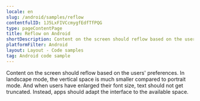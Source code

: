 ```yaml
---
locale: en
slug: /android/samples/reflow
contentfulID: 1J5LxFIVCcmygfEdfTfPQG
type: pageContentPage
title: Reflow on Android
shortDescription: Content on the screen should reflow based on the users' preferences.
platformFilter: Android
layout: Layout - Code samples
tag: Android code sample
---
```


Content on the screen should reflow based on the users' preferences. In landscape mode, the vertical space is much smaller compared to portrait mode. And when users have enlarged their font size, text should not get truncated. Instead, apps should adapt the interface to the available space.

<CodeSample id="screen-reflow" locale="en" platform="android"/>